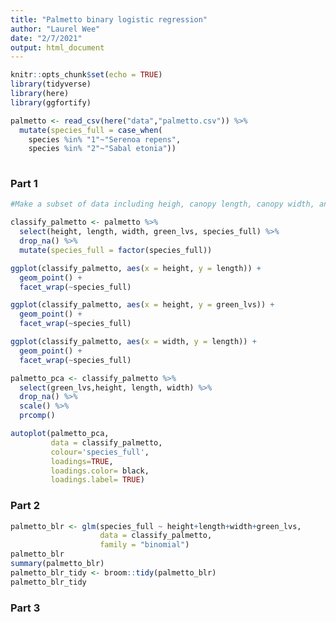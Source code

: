 ```yaml
---
title: "Palmetto binary logistic regression"
author: "Laurel Wee"
date: "2/7/2021"
output: html_document
---
```


```r
knitr::opts_chunk$set(echo = TRUE)
library(tidyverse)
library(here)
library(ggfortify)
```
```r
palmetto <- read_csv(here("data","palmetto.csv")) %>% 
  mutate(species_full = case_when(
    species %in% "1"~"Serenoa repens",
    species %in% "2"~"Sabal etonia"))
  
```
### Part 1 
```r
#Make a subset of data including heigh, canopy length, canopy width, and green leaves for species Serenoa repens and Sabal etonia

classify_palmetto <- palmetto %>% 
  select(height, length, width, green_lvs, species_full) %>% 
  drop_na() %>% 
  mutate(species_full = factor(species_full))
```


```r
ggplot(classify_palmetto, aes(x = height, y = length)) +
  geom_point() +
  facet_wrap(~species_full)

ggplot(classify_palmetto, aes(x = height, y = green_lvs)) +
  geom_point() +
  facet_wrap(~species_full)

ggplot(classify_palmetto, aes(x = width, y = length)) +
  geom_point() +
  facet_wrap(~species_full)
```


```r
palmetto_pca <- classify_palmetto %>% 
  select(green_lvs,height, length, width) %>% 
  drop_na() %>% 
  scale() %>% 
  prcomp()

autoplot(palmetto_pca, 
         data = classify_palmetto, 
         colour='species_full', 
         loadings=TRUE,
         loadings.color= black, 
         loadings.label= TRUE)
```
### Part 2

```r
palmetto_blr <- glm(species_full ~ height+length+width+green_lvs,
                    data = classify_palmetto,
                    family = "binomial")
palmetto_blr
summary(palmetto_blr)
palmetto_blr_tidy <- broom::tidy(palmetto_blr)
palmetto_blr_tidy


```
### Part 3
```r

```

